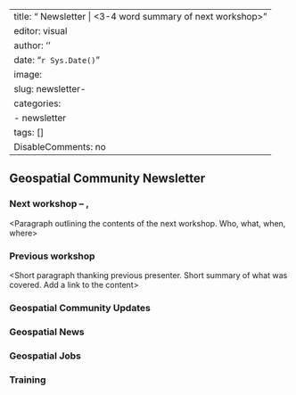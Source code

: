 <!-- To create a newsletter blog post on the site do either of the following set of steps: -->
<!-- A.  -->
<!-- 1. Copy this text to a raw text editor -->
<!-- 2. Replace or remove all of the < > sections where appropriate -->
<!-- 3. Delete these instructions -->
<!-- 4. Send a copy of this to another member who can upload it -->

<!-- B.  -->
<!-- 1. Create a new folder in the posts folder with the format YYYY-MM-DD-newsletter-very-brief-description -->
<!-- 2. Copy this newsletter.qmd file into the folder you created and rename it to index.qmd-->
<!-- 3. Replace or remove all of the < > sections where appropriate -->
<!-- 4. Delete these instructions -->
<!-- 5. Click Render and push to GitHub -->

---
title: "<Month> Newsletter | <3-4 word summary of next workshop>"
editor: visual
author: '<your name here>'
date: "`r Sys.Date()`"
image: <thumbnail image for post>
slug: newsletter-<Mmmyyyy>
categories:
  - newsletter
tags: []
DisableComments: no
---

## Geospatial Community <MONTH> Newsletter

### Next workshop -- <DATE>, <TIME>

<Paragraph outlining the contents of the next workshop. Who, what, when, where>

### Previous workshop

<Short paragraph thanking previous presenter. Short summary of what was covered. Add a link to the content>


### Geospatial Community Updates

<Optional Section about our community>
 <!-- Group changes -->
 <!-- website updates -->
 <!-- surveys -->
 <!-- ideas for upcoming workshops -->
 <!-- testimonials -->
 <!-- org committee details -->
 <!-- Anything about us that we might want to share -->

### Geospatial News

<Optional section covering broader geospatial news>
<!-- Conferences/Forums/Resbaz -->
<!-- New software/packages -->
<!-- Podcasts/Media -->
<!-- New useful resources -->

### Geospatial Jobs

<Optional section listing geospatial job vacancies>
<!-- Government Jobs -->
<!-- Industry Jobs -->
<!-- Not for profit/NGO Jobs -->
<!-- University Jobs -->
 
### Training

 <Optional section on GeoSpatial training opportunities>
<!-- Upcoming UQ Library Training -->
<!-- University/School specific training -->
<!-- Other training opportunities -->
